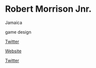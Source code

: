 # Robert Morrison Jnr.

<Location>

Jamaica

</Location>

<Skills>

game design

</Skills>

<Personal>

[Twitter](https://twitter.com/b0b3rt)

</Personal>

<Business>

[Website](http://www.silentrivr.com/)

[Twitter](https://twitter.com/SilentRivr)

</Business>


